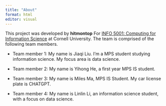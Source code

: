 ```yaml
---
title: "About"
format: html
editor: visual
---
```


This project was developed by **hitmontop** For [INFO 5001: Computing for Information Science](https://info5001.infosci.cornell.edu) at Cornell University. The team is comprised of the following team members.

-   Team member 1: My name is Jiaqi Liu. I'm a MPS student studying information science. My focus area is data science.

-   Team member 2: My name is Yihong He, a first year MPS IS student.

-   Team member 3: My name is Miles Ma, MPS IS Student. My car license plate is CHATGPT.

-   Team member 4: My name is Linlin Li, an information science student, with a focus on data science.
